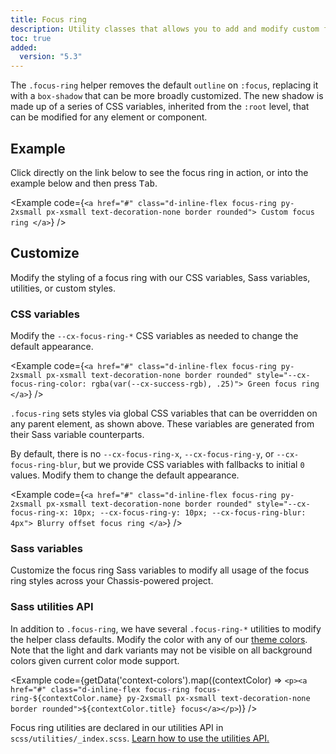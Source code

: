 ```yaml
---
title: Focus ring
description: Utility classes that allows you to add and modify custom focus ring styles to elements and components.
toc: true
added:
  version: "5.3"
---
```



The `.focus-ring` helper removes the default `outline` on `:focus`, replacing it with a `box-shadow` that can be more broadly customized. The new shadow is made up of a series of CSS variables, inherited from the `:root` level, that can be modified for any element or component.

## Example

Click directly on the link below to see the focus ring in action, or into the example below and then press <kbd>Tab</kbd>.

<Example code={`<a href="#" class="d-inline-flex focus-ring py-2xsmall px-xsmall text-decoration-none border rounded">
    Custom focus ring
  </a>`} />

## Customize

Modify the styling of a focus ring with our CSS variables, Sass variables, utilities, or custom styles.

### CSS variables

Modify the `--cx-focus-ring-*` CSS variables as needed to change the default appearance.

<Example code={`<a href="#" class="d-inline-flex focus-ring py-2xsmall px-xsmall text-decoration-none border rounded" style="--cx-focus-ring-color: rgba(var(--cx-success-rgb), .25)">
    Green focus ring
  </a>`} />

`.focus-ring` sets styles via global CSS variables that can be overridden on any parent element, as shown above. These variables are generated from their Sass variable counterparts.

<ScssDocs name="root-focus-variables" file="scss/_root.scss" />

By default, there is no `--cx-focus-ring-x`, `--cx-focus-ring-y`, or `--cx-focus-ring-blur`, but we provide CSS variables with fallbacks to initial `0` values. Modify them to change the default appearance.

<Example code={`<a href="#" class="d-inline-flex focus-ring py-2xsmall px-xsmall text-decoration-none border rounded" style="--cx-focus-ring-x: 10px; --cx-focus-ring-y: 10px; --cx-focus-ring-blur: 4px">
    Blurry offset focus ring
  </a>`} />

### Sass variables

Customize the focus ring Sass variables to modify all usage of the focus ring styles across your Chassis-powered project.

<ScssDocs name="focus-ring-variables" file="scss/_variables.scss" />

### Sass utilities API

In addition to `.focus-ring`, we have several `.focus-ring-*` utilities to modify the helper class defaults. Modify the color with any of our [theme colors]([[docsref:/customize/color#context-colors]]). Note that the light and dark variants may not be visible on all background colors given current color mode support.

<Example code={getData('context-colors').map((contextColor) => `<p><a href="#" class="d-inline-flex focus-ring focus-ring-${contextColor.name} py-2xsmall px-xsmall text-decoration-none border rounded">${contextColor.title} focus</a></p>`)} />

Focus ring utilities are declared in our utilities API in `scss/utilities/_index.scss`. [Learn how to use the utilities API.]([[docsref:/utilities/api#using-the-api]])

<ScssDocs name="utils-focus-ring" file="scss/utilities/_index.scss" />
